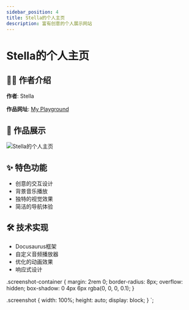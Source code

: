 ```yaml
---
sidebar_position: 4
title: Stella的个人主页
description: 富有创意的个人展示网站
---
```



# Stella的个人主页

## 👩‍💻 作者介绍

**作者**: Stella

**作品网址**: [My Playground](https://my-website-iota-coral.vercel.app/)

## 🎨 作品展示

<div className="screenshot-container">
  <img 
    src="/screenshot/screencapture-my-website-iota-coral-vercel-app-2024-11-24-23_08_16.png" 
    alt="Stella的个人主页"
    className="screenshot"
  />
</div>

## ✨ 特色功能

- 创意的交互设计
- 背景音乐播放
- 独特的视觉效果
- 简洁的导航体验

## 🛠️ 技术实现

- Docusaurus框架
- 自定义音频播放器
- 优化的动画效果
- 响应式设计

.screenshot-container {
  margin: 2rem 0;
  border-radius: 8px;
  overflow: hidden;
  box-shadow: 0 4px 6px rgba(0, 0, 0, 0.1);
}

.screenshot {
  width: 100%;
  height: auto;
  display: block;
}
`; 